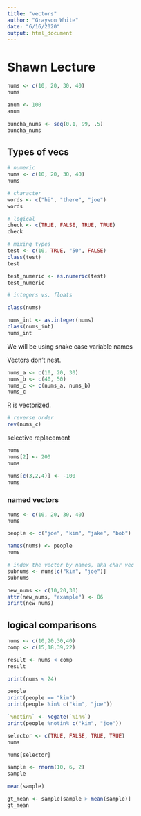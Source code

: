 ```yaml
---
title: "vectors"
author: "Grayson White"
date: "6/16/2020"
output: html_document
---
```


# Shawn Lecture

```r
nums <- c(10, 20, 30, 40)
nums

anum <- 100
anum

buncha_nums <- seq(0.1, 99, .5)
buncha_nums
```

## Types of vecs
```r
# numeric
nums <- c(10, 20, 30, 40)
nums

# character
words <- c("hi", "there", "joe")
words

# logical
check <- c(TRUE, FALSE, TRUE, TRUE)
check
```


```r
# mixing types
test <- c(10, TRUE, "50", FALSE)
class(test)
test

test_numeric <- as.numeric(test)
test_numeric
```

```r
# integers vs. floats

class(nums)

nums_int <- as.integer(nums)
class(nums_int)
nums_int
```

We will be using snake case variable names

Vectors don't nest. 

```r
nums_a <- c(10, 20, 30)
nums_b <- c(40, 50)
nums_c <- c(nums_a, nums_b)
nums_c
```

R is vectorized.

```r
# reverse order
rev(nums_c)
```


selective replacement
```r
nums
nums[2] <- 200
nums

nums[c(3,2,4)] <- -100
nums
```


### named vectors

```r
nums <- c(10, 20, 30, 40)
nums

people <- c("joe", "kim", "jake", "bob")

names(nums) <- people
nums

# index the vector by names, aka char vec
subnums <- nums[c("kim", "joe")]
subnums

new_nums <- c(10,20,30)
attr(new_nums, "example") <- 86
print(new_nums)
```

## logical comparisons

```r
nums <- c(10,20,30,40)
comp <- c(15,18,39,22)

result <- nums < comp
result

print(nums < 24)

people
print(people == "kim")
print(people %in% c("kim", "joe"))

`%notin%` <- Negate(`%in%`)
print(people %notin% c("kim", "joe"))
```

```r
selector <- c(TRUE, FALSE, TRUE, TRUE)
nums

nums[selector]
```

```r
sample <- rnorm(10, 6, 2)
sample

mean(sample)

gt_mean <- sample[sample > mean(sample)]
gt_mean
```




